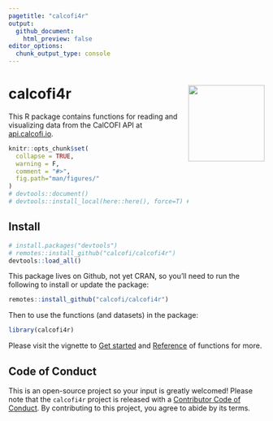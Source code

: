 ```yaml
---
pagetitle: "calcofi4r"
output:
  github_document:
    html_preview: false
editor_options: 
  chunk_output_type: console
---
```


# calcofi4r <img src="man/figures/logo.svg" style="float:right; height:150px">

This R package contains functions for reading and visualizing data from the CalCOFI API at [api.calcofi.io](https://api.calcofi.io).

```r
knitr::opts_chunk$set(
  collapse = TRUE,
  warning = F,
  comment = "#>",
  fig.path="man/figures/"
)
# devtools::document()
# devtools::install_local(here::here(), force=T) # install local
```

## Install

```r
# install.packages("devtools")
# remotes::install_github("calcofi/calcofi4r")
devtools::load_all()
```

This package lives on Github, not yet CRAN, so you’ll need to run the
following to install or update the package:

```r
remotes::install_github("calcofi/calcofi4r")
```

Then to use the functions (and datasets) in the package:

```r
library(calcofi4r)
```

Please visit the vignette to [Get started](./articles/calcofi4r.html) and [Reference](reference/index.html) of functions for more.

## Code of Conduct

This is an open-source project so your input is greatly welcomed! Please note that the `calcofi4r` project is released with a [Contributor Code of Conduct](https://calcofi.github.io/calcofi4r/CODE_OF_CONDUCT.html). By contributing to this project, you agree to abide by its terms.
